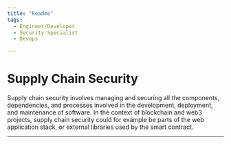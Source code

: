 ```yaml
---
title: "Readme"
tags:
  - Engineer/Developer
  - Security Specialist
  - Devops

---
```



<TagProvider>
<TagFilter />

# Supply Chain Security

<TagList tags={frontmatter.tags} />
<AttributionList contributors={frontmatter.contributors} />

Supply chain security involves managing and securing all the components, dependencies, and processes involved in the development, deployment, and maintenance of software. In the context of blockchain and web3 projects, supply chain security could for example be parts of the web application stack, or external libraries used by the smart contract.

---

</TagProvider>
<ContributeFooter />